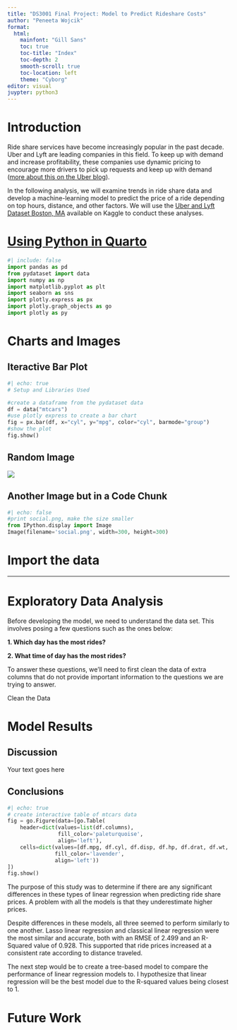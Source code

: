 ```yaml
---
title: "DS3001 Final Project: Model to Predict Rideshare Costs"
author: "Peneeta Wojcik"
format: 
  html:
    mainfont: "Gill Sans"
    toc: true
    toc-title: "Index"
    toc-depth: 2
    smooth-scroll: true
    toc-location: left
    theme: "Cyborg"
editor: visual
juypter: python3
---
```


# Introduction

Ride share services have become increasingly popular in the past decade. Uber and Lyft are leading companies in this field. To keep up with demand and increase profitability, these companies use dynamic pricing to encourage more drivers to pick up requests and keep up with demand ([more about this on the Uber blog](https://www.uber.com/en-GB/blog/uber-dynamic-pricing/)).

In the following analysis, we will examine trends in ride share data and develop a machine-learning model to predict the price of a ride depending on top hours, distance, and other factors. We will use the [Uber and Lyft Dataset Boston, MA](https://www.kaggle.com/datasets/brllrb/uber-and-lyft-dataset-boston-ma "Click to view dataset") available on Kaggle to conduct these analyses.


# [Using Python in Quarto](https://quarto.org/docs/computations/python.html)

```python
#| include: false
import pandas as pd
from pydataset import data
import numpy as np
import matplotlib.pyplot as plt
import seaborn as sns
import plotly.express as px
import plotly.graph_objects as go
import plotly as py

```

# Charts and Images

## Iteractive Bar Plot
```python
#| echo: true
# Setup and Libraries Used

#create a dataframe from the pydataset data
df = data("mtcars")
#use plotly express to create a bar chart
fig = px.bar(df, x="cyl", y="mpg", color="cyl", barmode="group")
#show the plot
fig.show()
```

## Random Image
![](bd.png){fig-align="center"}

## Another Image but in a Code Chunk
```python
#| echo: false
#print social.png, make the size smaller
from IPython.display import Image
Image(filename='social.png', width=300, height=300)
```

# Import the data

------------------------------------------------------------------------

# Exploratory Data Analysis

Before developing the model, we need to understand the data set. This involves posing a few questions such as the ones below:

**1. Which day has the most rides?**

**2. What time of day has the most rides?**

To answer these questions, we'll need to first clean the data of extra columns that do not provide important information to the questions we are trying to answer.

Clean the Data

# Model Results

::: {.panel-tabset}
## Discussion

Your text goes here

## Conclusions
```python
#| echo: true
# create interactive table of mtcars data
fig = go.Figure(data=[go.Table(
    header=dict(values=list(df.columns),
                fill_color='paleturquoise',
                align='left'),
    cells=dict(values=[df.mpg, df.cyl, df.disp, df.hp, df.drat, df.wt, df.qsec, df.vs, df.am, df.gear, df.carb],
               fill_color='lavender',
               align='left'))
])
fig.show()

```

:::

The purpose of this study was to determine if there are any significant differences in these types of linear regression when predicting ride share prices. A problem with all the models is that they underestimate higher prices.

Despite differences in these models, all three seemed to perform similarly to one another. Lasso linear regression and classical linear regression were the most similar and accurate, both with an RMSE of 2.499 and an R-Squared value of 0.928. This supported that ride prices increased at a consistent rate according to distance traveled.

The next step would be to create a tree-based model to compare the performance of linear regression models to. I hypothesize that linear regression will be the best model due to the R-squared values being closest to 1.

# Future Work 
